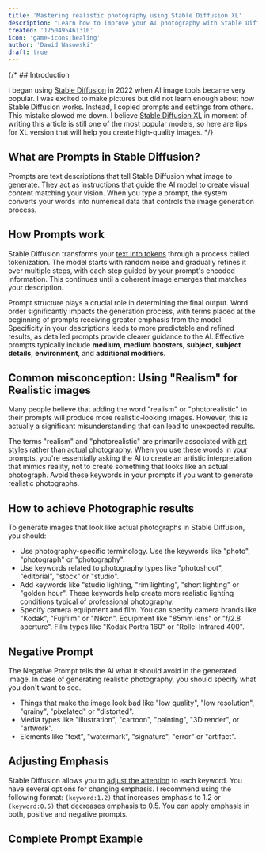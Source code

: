 ```yaml
---
title: 'Mastering realistic photography using Stable Diffusion XL'
description: "Learn how to improve your AI photography with Stable Diffusion XL using easy steps. You'll discover how to pick the best models, adjust settings for sharper details, and craft prompts that guide the model precisely. Follow these techniques to create high-quality portraits and landscapes."
created: '1750495461310'
icon: 'game-icons:healing'
author: 'Dawid Wasowski'
draft: true
---
```



{/* ## Introduction

I began using [Stable Diffusion](https://en.wikipedia.org/wiki/Stable_Diffusion) in 2022 when AI image tools became very popular. 
I was excited to make pictures but did not learn enough about how Stable Diffusion works. 
Instead, I copied prompts and settings from others. This mistake slowed me down. 
I believe [Stable Diffusion XL](https://huggingface.co/stabilityai/stable-diffusion-xl-base-1.0) in moment of writing this article is still one of the most popular models, 
so here are tips for XL version that will help you create high-quality images. */}

## What are Prompts in Stable Diffusion?

Prompts are text descriptions that tell Stable Diffusion what image to generate. 
They act as instructions that guide the AI model to create visual content matching your vision. 
When you type a prompt, the system converts your words into numerical data that controls the image generation process.

## How Prompts work

Stable Diffusion transforms your [text into tokens](https://sd-tokenizer.rocker.boo/) through a process called tokenization. 
The model starts with random noise and gradually refines it over multiple steps, with each step guided by your prompt's encoded information. 
This continues until a coherent image emerges that matches your description.

Prompt structure plays a crucial role in determining the final output. 
Word order significantly impacts the generation process, with terms placed at the beginning of prompts receiving greater emphasis from the model. 
Specificity in your descriptions leads to more predictable and refined results, as detailed prompts provide clearer guidance to the AI. 
Effective prompts typically include **medium**, **medium boosters**, **subject**, **subject details**, **environment**, and **additional modifiers**. 

## Common misconception: Using "Realism" for Realistic images

Many people believe that adding the word "realism" or "photorealistic" to their prompts will produce more realistic-looking images. 
However, this is actually a significant misunderstanding that can lead to unexpected results.

The terms "realism" and "photorealistic" are primarily associated with [art styles](https://rikkar69.github.io/SDXL-artist-study/art-movements/) rather than actual photography. 
When you use these words in your prompts, you're essentially asking the AI to create an artistic interpretation that mimics reality, not to create something that looks like an actual photograph. 
Avoid these keywords in your prompts if you want to generate realistic photographs.

## How to achieve Photographic results

To generate images that look like actual photographs in Stable Diffusion, you should:

- Use photography-specific terminology. Use the keywords like "photo", "photograph" or "photography".
- Use keywords related to photography types like "photoshoot", "editorial", "stock" or "studio".
- Add keywords like "studio lighting, "rim lighting", "short lighting" or "golden hour". 
These keywords help create more realistic lighting conditions typical of professional photography. 
- Specify camera equipment and film. You can specify camera brands like "Kodak", "Fujifilm" or "Nikon". 
Equipment like "85mm lens" or "f/2.8 aperture". Film types like "Kodak Portra 160" or "Rollei Infrared 400". 

## Negative Prompt

The Negative Prompt tells the AI what it should avoid in the generated image. 
In case of generating realistic photography, you should specify what you don't want to see.

- Things that make the image look bad like "low quality", "low resolution", "grainy", "pixelated" or "distorted". 
- Media types like "illustration", "cartoon", "painting", "3D render", or "artwork".
- Elements like "text", "watermark", "signature", "error" or "artifact".

## Adjusting Emphasis

Stable Diffusion allows you to [adjust the attention](https://github.com/AUTOMATIC1111/stable-diffusion-webui/wiki/features#attentionemphasis) to each keyword. 
You have several options for changing emphasis. 
I recommend using the following format: `(keyword:1.2)` that increases emphasis to 1.2 or `(keyword:0.5)` that decreases emphasis to 0.5.
You can apply emphasis in both, positive and negative prompts.

## Complete Prompt Example

